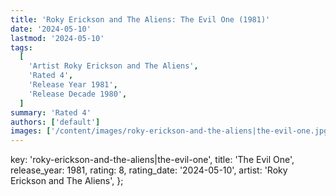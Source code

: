 ```yaml
---
title: 'Roky Erickson and The Aliens: The Evil One (1981)'
date: '2024-05-10'
lastmod: '2024-05-10'
tags:
  [
    'Artist Roky Erickson and The Aliens',
    'Rated 4',
    'Release Year 1981',
    'Release Decade 1980',
  ]
summary: 'Rated 4'
authors: ['default']
images: ['/content/images/roky-erickson-and-the-aliens|the-evil-one.jpg']
---
```


  key: 'roky-erickson-and-the-aliens|the-evil-one',
  title: 'The Evil One',
  release_year: 1981,
  rating: 8,
  rating_date: '2024-05-10',
  artist: 'Roky Erickson and The Aliens',
};

<MusicRating data={data} />
